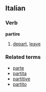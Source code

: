 ==Italian==
===Verb===
'''partire'''

# [[depart]], [[leave]]

===Related terms===
*[[parte]]
*[[partita]]
*[[partitive]]
*[[partito]]
